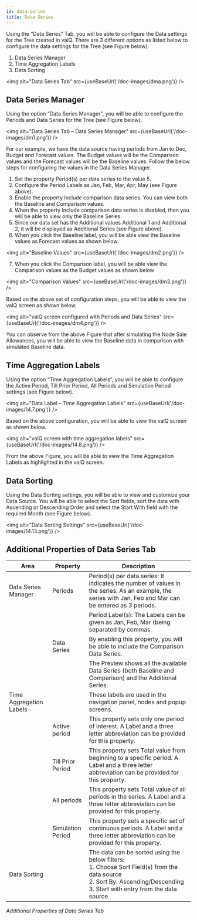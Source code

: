 ```yaml
---
id: data-series
title: Data Series
---
```


Using the “Data Series” Tab, you will be able to configure the Data
settings for the Tree created in valQ. There are 3 different options as
listed below to configure the data settings for the Tree (see Figure
below).

1.  Data Series Manager
2.  Time Aggregation Labels
3.  Data Sorting

<img alt="Data Series Tab" src={useBaseUrl('/doc-images/dma.png')} />

## Data Series Manager

Using the option "Data Series Manager", you will be able to configure
the Periods and Data Series for the Tree (see Figure below).

<img alt="Data Series Tab – Data Series Manager" src={useBaseUrl('/doc-images/dm1.png')} />

For our example, we have the data source having periods from Jan to Dec,
Budget and Forecast values. The Budget values will be the Comparison
values and the Forecast values will be the Baseline values. Follow the
below steps for configuring the values in the Data Series Manager.

1.  Set the property Period(s) per data series to the value 5.
2.  Configure the Period Labels as Jan, Feb, Mar, Apr, May (see Figure
    above).
3.  Enable the property Include comparison data series. You can view
    both the Baseline and Comparison values.
4.  When the property Include comparison data series is disabled, then
    you will be able to view only the Baseline Series.
5.  Since our data set has the Additional values Additional 1 and
    Additional 2, it will be displayed as Additional Series (see Figure
    above).
6.  When you click the Baseline label, you will be able view the
    Baseline values as Forecast values as shown below.

<img alt="Baseline Values" src={useBaseUrl('/doc-images/dm2.png')} />

7.  When you click the Comparison label, you will be able view the
    Comparison values as the Budget values as shown below

<img alt="Comparison Values" src={useBaseUrl('/doc-images/dm3.png')} />

Based on the above set of configuration steps, you will be able to view
the valQ screen as shown below.

<img alt="valQ screen configured with Periods and Data Series" src={useBaseUrl('/doc-images/dm4.png')} />

You can observe from the above Figure that after simulating the Node
Sale Allowances, you will be able to view the Baseline data in
comparison with simulated Baseline data.

## Time Aggregation Labels

Using the option “Time Aggregation Labels”, you will be able to
configure the Active Period, Till Prior Period, All Periods and
Simulation Period settings (see Figure below).

<img alt="Data Label – Time Aggregation Labels" src={useBaseUrl('/doc-images/14.7.png')} />

Based on the above configuration, you will be able to view the valQ
screen as shown below.

<img alt="valQ screen with time aggregation labels" src={useBaseUrl('/doc-images/14.8.png')} />

From the above Figure, you will be able to view the Time Aggregation
Labels as highlighted in the valQ screen.

## Data Sorting

Using the Data Sorting settings, you will be able to view and customize
your Data Source. You will be able to select the Sort fields, sort the
data with Ascending or Descending Order and select the Start With field
with the required Month (see Figure below).

<img alt="Data Sorting Settings" src={useBaseUrl('/doc-images/14.13.png')} />

## Additional Properties of Data Series Tab

| Area                    | Property            | Description                                                                                                                                                                          |
|-------------------------|---------------------|--------------------------------------------------------------------------------------------------------------------------------------------------------------------------------------|
| Data Series Manager     | Periods             | Period(s)   per data series: It indicates the number of values in the series. As an   example, the series with Jan, Feb and Mar can be entered as 3 periods.                         |
|                         |                     | Period   Label(s): The Labels can be given as Jan, Feb, Mar (being separated by   commas.                                                                                            |
|                         | Data   Series       | By   enabling this property, you will be able to include the Comparison Data   Series.                                                                                               |
|                         |                     | The   Preview shows all the available Data Series (both Baseline and Comparison)   and the Additional Series.                                                                        |
| Time Aggregation Labels |                     | These   labels are used in the navigation panel, nodes and popup screens.                                                                                                            |
|                         | Active   period     | This   property sets only one period of interest. A Label and a three letter   abbreviation can be provided for this property.                                                       |
|                         | Till   Prior Period | This   property sets Total value from beginning to a specific period. A Label and a   three letter abbreviation can be provided for this property.                                   |
|                         | All   periods       | This   property sets Total value of all periods in the series. A Label and a three   letter abbreviation can be provided for this property.                                          |
|                         | Simulation   Period | This   property sets a specific set of continuous periods. A Label and a three   letter abbreviation can be provided for this property.                                              |
| Data   Sorting          |                     | The data can be sorted   using the below filters:   <br/>  1. Choose Sort Field(s) from the data source   <br/>  2. Sort By: Ascending/Descending    <br/> 3. Start with entry from the data source |
                                                                                                                                                                               
*Additional Properties of Data Series Tab*
